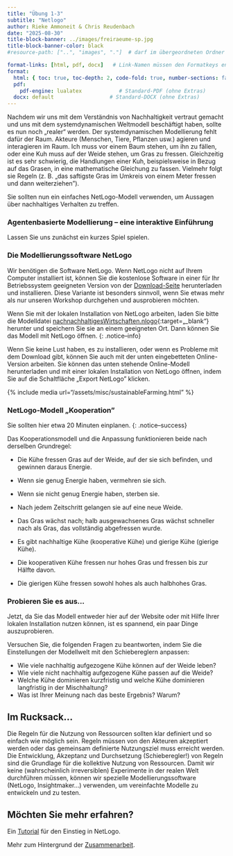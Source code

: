 ```yaml
---
title: "Übung 1-3"
subtitle: "Netlogo"
author: Rieke Ammoneit & Chris Reudenbach
date: "2025-08-30"
title-block-banner: ../images/freiraeume-sp.jpg
title-block-banner-color: black 
#resource-path: ["..", "images", "."]  # darf im übergeordneten Ordner suchen

format-links: [html, pdf, docx]   # Link-Namen müssen den Formatkeys entsprechen
format:
  html: { toc: true, toc-depth: 2, code-fold: true, number-sections: false }
  pdf:
    pdf-engine: lualatex            # Standard-PDF (ohne Extras)
  docx: default                  # Standard-DOCX (ohne Extras)
---
```


Nachdem wir uns mit dem Verständnis von Nachhaltigkeit vertraut gemacht und uns mit dem systemdynamischen Weltmodell beschäftigt haben, sollte es nun noch „realer“ werden. Der systemdynamischen Modellierung fehlt dafür der Raum. Akteure (Menschen, Tiere, Pflanzen usw.) agieren und interagieren im Raum. Ich muss vor einem Baum stehen, um ihn zu fällen, oder eine Kuh muss auf der Weide stehen, um Gras zu fressen.
Gleichzeitig ist es sehr schwierig, die Handlungen einer Kuh, beispielsweise in Bezug auf das Grasen, in eine mathematische Gleichung zu fassen. Vielmehr folgt sie Regeln (z. B. „das saftigste Gras im Umkreis von einem Meter fressen und dann weiterziehen”).

Sie sollten nun ein einfaches NetLogo-Modell verwenden, um Aussagen über nachhaltiges Verhalten zu treffen.

<!--more-->

### Agentenbasierte Modellierung – eine interaktive Einführung
Lassen Sie uns zunächst ein kurzes Spiel spielen.

### Die Modellierungssoftware NetLogo
Wir benötigen die Software NetLogo. Wenn NetLogo nicht auf Ihrem Computer installiert ist, können Sie die kostenlose Software in einer für Ihr Betriebssystem geeigneten Version von der [Download-Seite](https://ccl.northwestern.edu/netlogo/6.2.0/) herunterladen und installieren. Diese Variante ist besonders sinnvoll, wenn Sie etwas mehr als nur unseren Workshop durchgehen und ausprobieren möchten.

Wenn Sie mit der lokalen Installation von NetLogo arbeiten, laden Sie bitte die Modelldatei [nachnachhaltigesWirtschaften.nlogo]({{ site.baseurl }}/assets/scripts/sustainableFarming.nlogo){:target=„_blank“} herunter und speichern Sie sie an einem geeigneten Ort. Dann können Sie das Modell mit NetLogo öffnen.
{: .notice--info}


Wenn Sie keine Lust haben, es zu installieren, oder wenn es Probleme mit dem Download gibt, können Sie auch mit der unten eingebetteten Online-Version arbeiten. Sie können das unten stehende Online-Modell herunterladen und mit einer lokalen Installation von NetLogo öffnen, indem Sie auf die Schaltfläche „Export NetLogo” klicken.

{% include media url="/assets/misc/sustainableFarming.html" %}

### NetLogo-Modell „Kooperation”
Sie sollten hier etwa 20 Minuten einplanen.
{: .notice--success}

Das Kooperationsmodell und die Anpassung funktionieren beide nach derselben Grundregel:

* Die Kühe fressen Gras auf der Weide, auf der sie sich befinden, und gewinnen daraus Energie.
* Wenn sie genug Energie haben, vermehren sie sich.
* Wenn sie nicht genug Energie haben, sterben sie.
* Nach jedem Zeitschritt gelangen sie auf eine neue Weide.
* Das Gras wächst nach; halb ausgewachsenes Gras wächst schneller nach als Gras, das vollständig abgefressen wurde.

* Es gibt nachhaltige Kühe (kooperative Kühe) und gierige Kühe (gierige Kühe).
* Die kooperativen Kühe fressen nur hohes Gras und fressen bis zur Hälfte davon.
* Die gierigen Kühe fressen sowohl hohes als auch halbhohes Gras.

### Probieren Sie es aus...
Jetzt, da Sie das Modell entweder hier auf der Website oder mit Hilfe Ihrer lokalen Installation nutzen können, ist es spannend, ein paar Dinge auszuprobieren.

Versuchen Sie, die folgenden Fragen zu beantworten, indem Sie die Einstellungen der Modellwelt mit den Schiebereglern anpassen:



* Wie viele nachhaltig aufgezogene Kühe können auf der Weide leben?
* Wie viele nicht nachhaltig aufgezogene Kühe passen auf die Weide?
* Welche Kühe dominieren kurzfristig und welche Kühe dominieren langfristig in der Mischhaltung?
* Was ist Ihrer Meinung nach das beste Ergebnis? Warum?


## Im Rucksack...

Die Regeln für die Nutzung von Ressourcen sollten klar definiert und so einfach wie möglich sein.
Regeln müssen von den Akteuren akzeptiert werden oder das gemeinsam definierte Nutzungsziel muss erreicht werden.
Die Entwicklung, Akzeptanz und Durchsetzung (Schieberegler!) von Regeln sind die Grundlage für die kollektive Nutzung von Ressourcen.
Damit wir keine (wahrscheinlich irreversiblen) Experimente in der realen Welt durchführen müssen, können wir spezielle Modellierungssoftware (NetLogo, Insightmaker...) verwenden, um vereinfachte Modelle zu entwickeln und zu testen.

## Möchten Sie mehr erfahren?
Ein [Tutorial](https://ccl.northwestern.edu/netlogo/docs/tutorial1.html) für den Einstieg in NetLogo.

Mehr zum Hintergrund der [Zusammenarbeit](http://ccl.northwestern.edu/rp/each/index.shtml).
